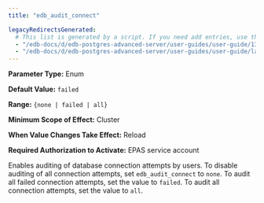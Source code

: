 ```yaml
---
title: "edb_audit_connect"

legacyRedirectsGenerated:
  # This list is generated by a script. If you need add entries, use the `legacyRedirects` key.
  - "/edb-docs/d/edb-postgres-advanced-server/user-guides/user-guide/13/edb_audit_connect.html"
  - "/edb-docs/d/edb-postgres-advanced-server/user-guides/user-guide/latest/edb_audit_connect.html"
---
```


<div id="edb_audit_connect" class="registered_link"></div>

**Parameter Type:** Enum

**Default Value:** `failed`

**Range:** `{none | failed | all}`

**Minimum Scope of Effect:** Cluster

**When Value Changes Take Effect:** Reload

**Required Authorization to Activate:** EPAS service account

Enables auditing of database connection attempts by users. To disable auditing of all connection attempts, set `edb_audit_connect` to `none`. To audit all failed connection attempts, set the value to `failed`. To audit all connection attempts, set the value to `all`.
